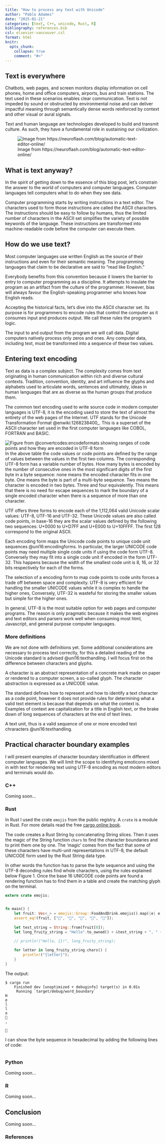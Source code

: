```yaml
---
title: "How to process any text with Unicode"
author: "Pablo Adames"
date: "2025-01-21"
categories: [text, C++, unicode, Rust, R]
bibliography: references.bib
csl: elsevier-vancouver.csl
format: html
knitr:
  opts_chunk: 
    collapse: true
    comment: "#>"
---
```


## Text is everywhere

Chatbots, web pages, and screen monitors display information on cell phones, home and office computers, airports, bus and train stations. The text used in these scenarios enables clear communication. Text is not impeded by sound or obstructed by environmental noise and can deliver impactful meaning through semantically dense words reinforced by context and other visual or aural signals.

Text and human language are technologies developed to build and transmit culture. As such, they have a fundamental role in sustaining our civilization.

![Image from https://neuroflash.com/blog/automatic-text-editor-online/](https://neuroflash.com/wp-content/uploads/2022/09/feature-image-automatic-text-editor-online.jpg)


## What is text anyway? 

In the spirit of getting down to the essence of this blog post, let's constrain the answer to the world of computers and computer languages. Computer languages tell computers what to do when they see data.

Computer programming starts by writing instructions in a text editor. The characters used to form those instructions are called the ASCII characters. The instructions should be easy to follow by humans, thus the limited number of characters in the ASCII set simplifies the variety of possible keywords of the language. These instructions are transformed into machine-readable code before the computer can execute them.


## How do we use text?

Most computer languages use written English as the source of their instructions and even for their semantic meaning. The programming languages that claim to be declarative are said to "read like English."

Everybody benefits from this convention because it lowers the barrier to entry to computer programming as a discipline. It attempts to insulate the program as an artifact from the culture of the programmer. However, bias will always favour the English-speaking programmer who knows how English reads.

Accepting the historical facts, let's dive into the ASCII character set. Its purpose is for programmers to encode rules that control the computer as it consumes input and produces output. We call these rules the program's logic.

The input to and output from the program we will call data. Digital computers natively process only zeros and ones. Any computer data, including text, must be transformed into a sequence of these two values.


## Entering text encoding

Text as data is a complex subject. The complexity comes from text originating in human communication within rich and diverse cultural contexts.  Tradition, convention, identity, and art influence the glyphs and alphabets used to articulate words, sentences and ultimately, ideas in human languages that are as diverse as the human groups that produce them. 

The common text encoding used to write source code in modern computer languages is UTF-8, it is the encoding used to store the text of almost the entirety of the web pages of the Internet.
UTF stands for the Unicode Transformation Format @enwiki:1268238400_.
This is a superset of the ASCII character set used in the first computer languages like COBOL, FORTRAN and BASIC.

![Figure from @convertcodes:encodeformats showing ranges of code points and how they are encoded in UTF-8 form](codePointToUTF8Conversion.png)
In the above table the code values or code points are defined by the range of values between the values in the first two columns. 
The corresponding UTF-8 form has a variable number of bytes.
How many bytes is encoded by the number of consecutive ones in the most significant digits of the first byte in a byte sequence: none means the encoded character fits in one byte.
One means the byte is part of a multi-byte sequence.
Two means the character is encoded in two bytes.
Three and four equivalently.
This means that there is no need for escape sequences to mark the boundary of a single encoded character when there is a sequence of more than one character.

UTF offers three forms to encode each of the 1,112,064 valid Unicode scalar values: UTF-8, UTF-16 and UTF-32.
These Unicode values are also called code points, in base-16 they are the scalar values defined by the following two sequences: U+0000 to U+D7FF and U+E000 to U+10FFFF.
The first 128 correspond to the original ASCII.

Each encoding form maps the Unicode code points to unique code unit sequences @uni16:encodingforms.
In particular, the larger UNICODE code points may need multiple single code units if using the code form UTF-8.
Conversely they may fit into a single code unit if encoded in the form UTF-32.
This happens because the width of the smallest code unit is 8, 16, or 32 bits respectively for each of the forms.

The selection of a encoding form to map code points to code units forces a trade off between space and complexity.
UTF-8 is very efficient for handling the smaller UNICODE values while it is complex to handle the higher ones, 
Conversely, UTF-32 is wasteful for storing the smaller values but simple for the higher ones.

In general, UTF-8 is the most suitable option for web pages and computer programs.
The reason is only pragmatic because it makes the web engines and text editors and parsers work well when consuming most html, Javascript, and general purpose computer languages.

### More definitions

We are not done with definitions yet.
Some additional considerations are necessary to process text correctly, for this a detailed reading of the Unicode standard is advised @uni16:texthandling.
I will focus first on the difference between characters and glyphs. 

A character is an abstract representation of a concrete mark made on paper or rendered to a computer screen, a so-called glyph.
The character abstraction is expressed as a UNICODE value.


The standard defines how to represent and how to identify a text character as a code point, however it does not provide rules for determining what a valid text element is because that depends on what the context is.
Examples of context are capitalization for a title in English text, or the brake down of long sequences of characters at the end of text lines.

A text unit, thus is a valid sequence of one or more encoded text chraracters @uni16:texthandling.



## Practical character boundary examples

I will present examples of character boundary identification in different computer languages.
We will limit the scope to identifying emoticons mixed in with text for rendering text using UTF-8 encoding as most modern editors and terminals would do.


### C++

Coming soon...

### Rust

In Rust I used the crate `emojis` from the public registry. 
A `crate` is a module in Rust. 
For more details read the free [cargo online book](https://doc.rust-lang.org/cargo/index.html).

The code creates a Rust String by concatenating String slices.
Then it  uses the magic of the String function `chars` to find the character boundaries and to print them one by one.
The 'magic' comes from the fact that some of these characters have multi-unit representations in UTF-8, the default UNICODE form used by the Rust String data type. 

In other words the function has to parse the byte sequence and using the UTF-8 deconding rules find whole characters, using the rules explained below Figure 1. 
Once the base 16 UNICODE code points are found a rendering function has to find them in a table  and create the matching glyph on the terminal.

```rust
extern crate emojis;


fn main() {
    let fruit: Vec<_> = emojis::Group::FoodAndDrink.emojis().map(|e| e.as_str()).take(5).collect();
    assert_eq!(fruit, ["🍇", "🍈", "🍉", "🍊", "🍋"]);
    
    let test_string = String::from(fruit[0]);
    let long_fruity_string = "Hello".to_owned() + &test_string + ", " + fruit[1]; 
    
    // println!("Hello, {}!", long_fruity_string);

    for letter in long_fruity_string.chars() {
        println!("{letter}");
    }
}
```
The output:

```
$ cargo run
    Finished dev [unoptimized + debuginfo] target(s) in 0.01s
     Running `target/debug/word_boundary`
H
e
l
l
o
🍇
,
 
🍈
```

I can show the byte sequence in hexadecimal by adding the following lines of code:

```rust


```


### Python

Coming soon...

### R

Coming soon...

## Conclusion

Coming soon...



### References

::: {#refs}
:::
